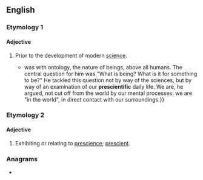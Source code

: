 ==English==

===Etymology 1===
{{prefix|en|pre|scientific}}

====Adjective====
{{en-adj|-}}

# Prior to the development of modern [[science]].
#* {{quote-journal|en|author=Michael Inwood|title=Martin Heidegger: the philosopher who fell for Hitler &#91;print version: Hitler's philosopher&#93;|url=http://www.telegraph.co.uk/culture/books/10739165/Martin-Heidegger-the-philosopher-who-fell-for-Hitler.html|work={{w|The Daily Telegraph}} (Review)|location=London|date=12 April 2014|page=R10|passage=[[w:Martin Heidegger|&#91;Martin&#93; Heidegger]]'s concern {{...}} was with ontology, the nature of beings, above all humans. The central question for him was "What is being? What is it for something to be?" He tackled this question not by way of the sciences, but by way of an examination of our '''prescientific''' daily life. We are, he argued, not cut off from the world by our mental processes: we are "in the world", in direct contact with our surroundings.}}

===Etymology 2===

====Adjective====
{{en-adj|-}}

# {{lb|en|rare}} Exhibiting or relating to [[prescience]]; [[prescient]].

===Anagrams===
* {{anagrams|en|a=cceefiiinprst|interspecific}}